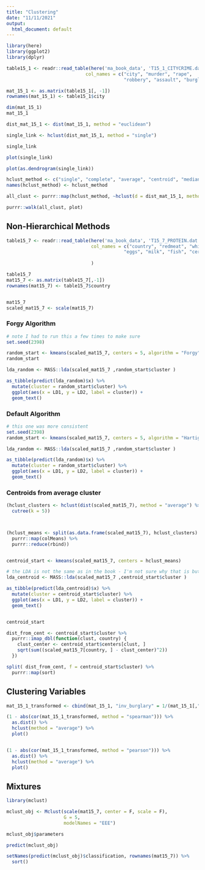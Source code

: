```yaml
---
title: "Clustering"
date: "11/11/2021"
output:
  html_document: default
---
```



```r
library(here)
library(ggplot2)
library(dplyr)

table15_1 <- readr::read_table(here('ma_book_data', 'T15_1_CITYCRIME.dat'),
                             col_names = c("city", "murder", "rape", 
                                           "robbery", "assault", "burglary", "arceny", "autotheft"))

mat_15_1 <- as.matrix(table15_1[, -1])
rownames(mat_15_1) <- table15_1$city
```



```r
dim(mat_15_1)
mat_15_1
```

```r
dist_mat_15_1 <- dist(mat_15_1, method = "euclidean")
```

```r
single_link <- hclust(dist_mat_15_1, method = "single")
```

```r
single_link
```


```r
plot(single_link)
```

```r
plot(as.dendrogram(single_link))
```



```r
hclust_method <- c("single", "complete", "average", "centroid", "median", "ward.D")
names(hclust_method) <- hclust_method

all_clust <- purrr::map(hclust_method, ~hclust(d = dist_mat_15_1, method = .x))

```

```r
purrr::walk(all_clust, plot)
```


## Non-Hierarchical Methods

```r
table15_7 <- readr::read_table(here('ma_book_data', 'T15_7_PROTEIN.dat'),
                               col_names = c("country", "redmeat", "whitemeat", 
                                           "eggs", "milk", "fish", "cereals", "starchy", "nuts", "fruitveg")
                               
                               )

table15_7
mat15_7 <- as.matrix(table15_7[,-1])
rownames(mat15_7) <- table15_7$country


mat15_7
scaled_mat15_7 <- scale(mat15_7)
```


### Forgy Algorithm

```r
# note I had to run this a few times to make sure
set.seed(2398)

random_start <- kmeans(scaled_mat15_7, centers = 5, algorithm = "Forgy")
random_start
```

```r

lda_random <- MASS::lda(scaled_mat15_7 ,random_start$cluster )

as_tibble(predict(lda_random)$x) %>% 
  mutate(cluster = random_start$cluster) %>% 
  ggplot(aes(x = LD1, y = LD2, label = cluster)) + 
  geom_text()

```


### Default Algorithm

```r
# this one was more consistent
set.seed(2398)
random_start <- kmeans(scaled_mat15_7, centers = 5, algorithm = "Hartigan-Wong")
```

```r

lda_random <- MASS::lda(scaled_mat15_7 ,random_start$cluster )

as_tibble(predict(lda_random)$x) %>% 
  mutate(cluster = random_start$cluster) %>% 
  ggplot(aes(x = LD1, y = LD2, label = cluster)) + 
  geom_text()

```


### Centroids from average cluster

```r
(hclust_clusters <- hclust(dist(scaled_mat15_7), method = "average") %>% 
  cutree(k = 5))



(hclust_means <- split(as.data.frame(scaled_mat15_7), hclust_clusters) %>% 
  purrr::map(colMeans) %>% 
  purrr::reduce(rbind))


centroid_start <- kmeans(scaled_mat15_7, centers = hclust_means)
```

```r
# the LDA is not the same as in the book - I'm not sure why that is but the algorithm may be different
lda_centroid <- MASS::lda(scaled_mat15_7 ,centroid_start$cluster )

as_tibble(predict(lda_centroid)$x) %>% 
  mutate(cluster = centroid_start$cluster) %>% 
  ggplot(aes(x = LD1, y = LD2, label = cluster)) + 
  geom_text()


centroid_start
```

```r
dist_from_cent <- centroid_start$cluster %>% 
  purrr::imap_dbl(function(clust, country) {
    clust_center <- centroid_start$centers[clust, ]
    sqrt(sum((scaled_mat15_7[country, ] - clust_center)^2))
  })

split( dist_from_cent, f = centroid_start$cluster) %>% 
  purrr::map(sort)

```


## Clustering Variables

```r

mat_15_1_transformed <- cbind(mat_15_1, "inv_burglary" = 1/(mat_15_1[,"burglary"]))

(1 - abs(cor(mat_15_1_transformed, method = "spearman"))) %>% 
  as.dist() %>% 
  hclust(method = "average") %>% 
  plot()


(1 - abs(cor(mat_15_1_transformed, method = "pearson"))) %>% 
  as.dist() %>% 
  hclust(method = "average") %>% 
  plot()
```

## Mixtures

```r
library(mclust)

mclust_obj <- Mclust(scale(mat15_7, center = F, scale = F), 
                     G = 5, 
                     modelNames = "EEE")

mclust_obj$parameters

predict(mclust_obj)

setNames(predict(mclust_obj)$classification, rownames(mat15_7)) %>% 
  sort()
```

